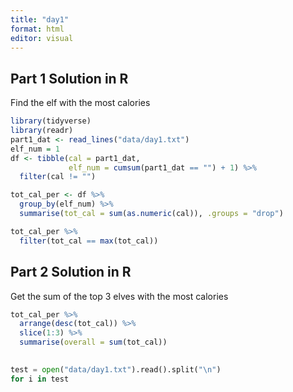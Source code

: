 ```yaml
---
title: "day1"
format: html
editor: visual
---
```


## Part 1 Solution in R 

Find the elf with the most calories

```r
library(tidyverse)
library(readr)
part1_dat <- read_lines("data/day1.txt")
elf_num = 1
df <- tibble(cal = part1_dat, 
             elf_num = cumsum(part1_dat == "") + 1) %>% 
  filter(cal != "") 

tot_cal_per <- df %>% 
  group_by(elf_num) %>% 
  summarise(tot_cal = sum(as.numeric(cal)), .groups = "drop") 

tot_cal_per %>% 
  filter(tot_cal == max(tot_cal))

```

## Part 2 Solution in R 

Get the sum of the top 3 elves with the most calories

```r
tot_cal_per %>% 
  arrange(desc(tot_cal)) %>% 
  slice(1:3) %>% 
  summarise(overall = sum(tot_cal))
```

## 

```python
test = open("data/day1.txt").read().split("\n")
for i in test 
```
